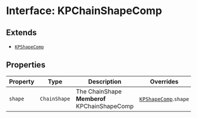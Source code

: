 # Interface: KPChainShapeComp

## Extends

- [`KPShapeComp`](/api/interfaces/KPShapeComp)

## Properties

| Property | Type | Description | Overrides |
| ------ | ------ | ------ | ------ |
| `shape` | `ChainShape` | The ChainShape **Memberof** KPChainShapeComp | [`KPShapeComp`](/api/interfaces/KPShapeComp).`shape` |
